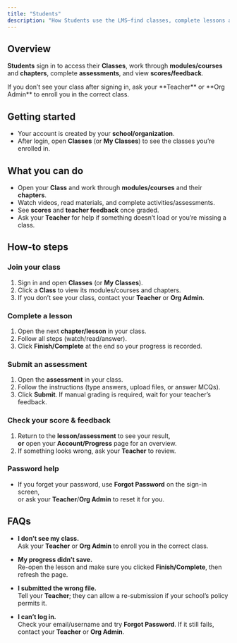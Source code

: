 ```yaml
---
title: "Students"
description: "How Students use the LMS—find classes, complete lessons and assessments, and check scores."
---
```


## Overview

**Students** sign in to access their **Classes**, work through **modules/courses** and **chapters**, complete **assessments**, and view **scores/feedback**.

<Callout type="info">
If you don’t see your class after signing in, ask your **Teacher** or **Org Admin** to enroll you in the correct class.
</Callout>

## Getting started

- Your account is created by your **school/organization**.
- After login, open **Classes** (or **My Classes**) to see the classes you’re enrolled in.

## What you can do

- Open your **Class** and work through **modules/courses** and their **chapters**.
- Watch videos, read materials, and complete activities/assessments.
- See **scores** and **teacher feedback** once graded.
- Ask your **Teacher** for help if something doesn’t load or you’re missing a class.

## How-to steps

### Join your class
1. Sign in and open **Classes** (or **My Classes**).  
2. Click a **Class** to view its modules/courses and chapters.  
3. If you don’t see your class, contact your **Teacher** or **Org Admin**.

### Complete a lesson
1. Open the next **chapter/lesson** in your class.  
2. Follow all steps (watch/read/answer).  
3. Click **Finish/Complete** at the end so your progress is recorded.

### Submit an assessment
1. Open the **assessment** in your class.  
2. Follow the instructions (type answers, upload files, or answer MCQs).  
3. Click **Submit**. If manual grading is required, wait for your teacher’s feedback.

### Check your score & feedback
1. Return to the **lesson/assessment** to see your result,  
   **or** open your **Account/Progress** page for an overview.  
2. If something looks wrong, ask your **Teacher** to review.

### Password help
- If you forget your password, use **Forgot Password** on the sign-in screen,  
  or ask your **Teacher**/**Org Admin** to reset it for you.

## FAQs

- **I don’t see my class.**  
  Ask your **Teacher** or **Org Admin** to enroll you in the correct class.

- **My progress didn’t save.**  
  Re-open the lesson and make sure you clicked **Finish/Complete**, then refresh the page.

- **I submitted the wrong file.**  
  Tell your **Teacher**; they can allow a re-submission if your school’s policy permits it.

- **I can’t log in.**  
  Check your email/username and try **Forgot Password**. If it still fails, contact your **Teacher** or **Org Admin**.